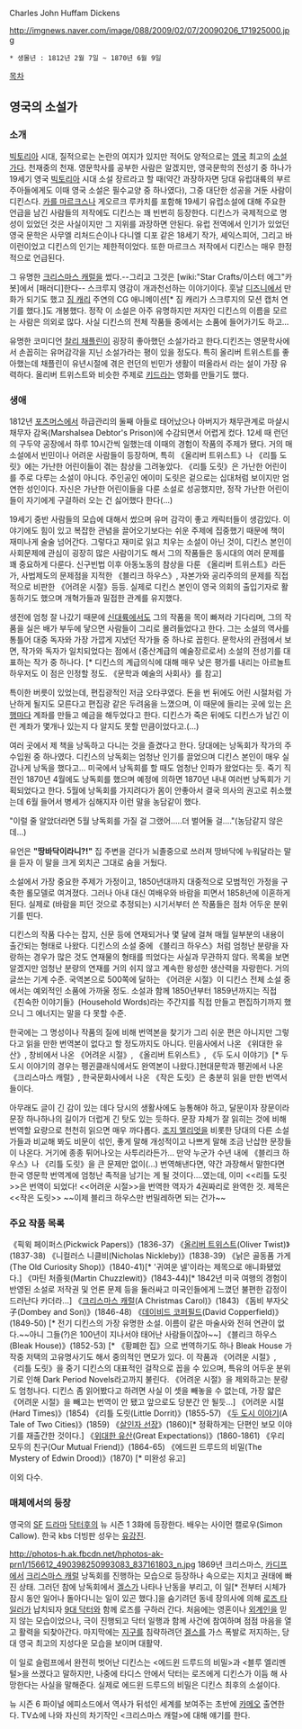 Charles John Huffam Dickens 

http://imgnews.naver.com/image/088/2009/02/07/20090206_171925000.jpg

 * 생몰년 : 1812년 2월 7일 ~ 1870년 6월 9일

[[목차]]
== 영국의 소설가 ==
=== 소개 ===
[[빅토리아]] 시대, 질적으로는 논란의 여지가 있지만 적어도 양적으로는 [[영국]] 최고의 [[소설가]]다. 천재중의 천재. 영문학사를 공부한 사람은 알겠지만, 영국문학의 전성기 중 하나가 19세기 영국 [[빅토리아]] 시대 소설 장르라고 할 때(약간 과장하자면 당대 유럽대륙의 부르주아들에게도 이때 영국 소설은 필수교양 중 하나였다), 그중 대단한 성공을 거둔 사람이 디킨스다. [[카를 마르크스]]나 게오르크 루카치를 포함해 19세기 유럽소설에 대해 주요한 언급을 남긴 사람들의 저작에도 디킨스는 꽤 빈번히 등장한다. 디킨스가 국제적으로 명성이 있었던 것은 사실이지만 그 지위를 과장하면 안된다. 유럽 전역에서 인기가 있었던 영국 문학은 사무엘 리처드슨이나 다니엘 디포 같은 18세기 작가, 셰익스피어, 그리고 바이런이었고 디킨스의 인기는 제한적이었다. 또한 마르크스 저작에서 디킨스는 매우 한정적으로 언급된다. 

그 유명한 [[크리스마스 캐럴]]을 썼다.--그리고 그것은 [wiki:"Star Crafts/이스터 에그"카봇]에서 [패러디]한다-- 스크루지 영감이 개과천선하는 이야기이다. 훗날 [[디즈니]]에서 만화가 되기도 했고 [[짐 캐리]] 주연의 CG 애니메이션[* 짐 캐리가 스크루지의 모션 캡처 연기를 했다.]도 개봉했다. 정작 이 소설은 아주 유명하지만 저자인 디킨스의 이름을 모르는 사람은 의외로 많다. 사실 디킨스의 전체 작품들 중에서는 소품에 들어가기도 하고...

유명한 코미디언 [[찰리 채플린]]이 굉장히 좋아했던 소설가라고 한다.디킨즈는 영문학사에서 손꼽히는 유머감각을 지닌 소설가라는 평이 있을 정도다. 특히 올리버 트위스트를 좋아했는데 채플린이 유년시절에 겪은 런던의 빈민가 생활이 떠올라서 라는 설이 가장 유력하다. 올리버 트위스트와 비슷한 주제로 [[키드]]라는 영화를 만들기도 했다.

=== 생애 ===
1812년 [[포츠머스]]에서 하급관리의 둘째 아들로 태어났으나 아버지가 채무관계로 마샬시 채무자 감옥(Marshalsea Debtor's Prison)에 수감되면서 어렵게 컸다. 12세 때 런던의 구두약 공장에서 하루 10시간씩 일했는데 이때의 경험이 작품의 주제가 됐다. 거의 매 소설에서 빈민이나 어려운 사람들이 등장하며, 특히 《올리버 트위스트》나 《리틀 도릿》에는 가난한 어린이들이 겪는 참상을 그려놓았다. 《리틀 도릿》은 가난한 어린이를 주로 다루는 소설이 아니다. 주인공인 에이미 도릿은 겉으로는 십대처럼 보이지만 엄연한 성인이다. 자신은 가난한 어린이들을 다룬 소설로 성공했지만, 정작 가난한 어린이들이 자기에게 구걸하러 오는 건 싫어했다 한다(...)

19세기 중반 사람들의 모습에 대해서 썼으며 유머 감각이 좋고 캐릭터들이 생감있다. 이야기에도 힘이 있고 복잡한 관념을 끌어오기보다는 쉬운 주제에 집중했기 때문에 책이 재미나게 술술 넘어간다. 그렇다고 재미로 읽고 치우는 소설이 아닌 것이, 디킨스 본인이 사회문제에 관심이 굉장히 많은 사람이기도 해서 그의 작품들은 동시대의 여러 문제를 꽤 중요하게 다룬다. 신구빈법 이후 아동노동의 참상을 다룬 《올리버 트위스트》라든가, 사법제도의 문제점을 지적한 《블리크 하우스》, 자본가와 공리주의의 문제를 직접적으로 비판한 《어려운 시절》등등. 실제로 디킨스 본인이 영국 의회의 출입기자로 활동하기도 했으며 개혁가들과 밀접한 관계를 유지했다. 

생전에 엄청 잘 나갔기 때문에 [[신대륙]]에서도 그의 작품을 목이 빠져라 기다리며, 그의 작품을 실은 배가 부두에 닿으면 사람들이 그리로 몰려들었다고 한다. 그는 소설의 역사를 통틀어 대중 독자와 가장 가깝게 지냈던 작가들 중 하나로 꼽힌다. 문학사의 관점에서 보면, 작가와 독자가 일치되었다는 점에서 (중산계급의 예술장르로서) 소설의 전성기를 대표하는 작가 중 하나다. [* 디킨스의 계급의식에 대해 매우 낮은 평가를 내리는 아르놀트 하우저도 이 점은 인정할 정도. 《문학과 예술의 사회사》를 참고]

특이한 버릇이 있었는데, 편집광적인 저금 오타쿠였다. 돈을 번 뒤에도 어린 시절처럼 가난하게 될지도 모른다고 편집광 같은 두려움을 느꼈으며, 이 때문에 들리는 곳에 있는 [[은행]]마다 계좌를 만들고 예금을 해두었다고 한다. 디킨스가 죽은 뒤에도 디킨스가 남긴 이런 계좌가 몇개나 있는지 다 알지도 못할 만큼이었다고.(…)

여러 곳에서 제 책을 낭독하고 다니는 것을 즐겼다고 한다. 당대에는 낭독회가 작가의 주 수입원 중 하나였다. 디킨스의 낭독회는 엄청난 인기를 끌었으며 디킨스 본인이 매우 실감나게 낭독을 했다고... 미국에서 낭독회를 할 때도 엄청난 인파가 왔었다는 듯. 죽기 직전인 1870년 4월에도 낭독회를 했으며 예정에 의하면 1870년 내내 여러번 낭독회가 기획되었다고 한다. 5월에 낭독회를 가지려다가 몸이 안좋아서 결국 의사의 권고로 취소했는데 6월 들어서 병세가 심해지자 이런 말을 농담같이 했다.

"이럴 줄 알았더라면 5월 낭독회를 가질 걸 그랬어.....더 벌어둘 걸...."(농담같지 않은데...)

유언은 '''"땅바닥이라니?!"'''  집 주변을 걷다가 뇌졸중으로 쓰러져 땅바닥에 누워달라는 말을 듣자 이 말을 크게 외치곤 그대로 숨을 거뒀다.

소설에서 가장 중요한 주제가 가정이고, 1850년대까지 대중적으로 모범적인 가정을 구축한 롤모델로 여겨졌다. 그러나 아내 대신 여배우와 바람을 피면서 1858년에 이혼하게 된다. 실제로 (바람을 피던 것으로 추정되는) 시기서부터 쓴 작품들은 점차 어두운 분위기를 띤다.

디킨스의 작품 다수는 잡지, 신문 등에 연재되거나 몇 달에 걸쳐 매월 일부분의 내용이 출간되는 형태로 나왔다. 디킨스의 소설 중에 《블리크 하우스》처럼 엄청난 분량을 자랑하는 경우가 많은 것도 연재물의 형태를 띄었다는 사실과 무관하지 않다. 목록을 보면 알겠지만 엄청난 분량의 연재를 거의 쉬지 않고 계속한 왕성한 생산력을 자랑한다. 거의 글쓰는 기계 수준. 국역본으로 500쪽에 달하는 《어려운 시절》이 디킨스 전체 소설 중에서는 예외적인 소품에 가까울 정도. 소설과 함께 1850년부터 1859년까지는 직접 《친숙한 이야기들》(Household Words)라는 주간지를 직접 만들고 편집하기까지 했으니 그 에너지는 말을 다 못할 수준.

한국에는 그 명성이나 작품의 질에 비해 번역본을 찾기가 그리 쉬운 편은 아니지만 그렇다고 읽을 만한 번역본이 없다고 할 정도까지도 아니다. 민음사에서 나온 《위대한 유산》, 창비에서 나온 《어려운 시절》, 《올리버 트위스트》, 《두 도시 이야기》[* 두 도시 이야기의 경우는 펭귄클래식에서도 완역본이 나왔다.]현대문학과 펭귄에서 나온 《크리스마스 캐럴》, 한국문화사에서 나온 《작은 도릿》은 충분히 읽을 만한 번역서들이다.

아무래도 글이 긴 감이 있는 데다 당시의 생활사에도 능통해야 하고, 달문이자 장문이라 문장 하나하나의 길이가 더럽게 긴 탓도 있는 듯하다. 문장 자체가 잘 읽히는 것에 비해 번역할 요량으로 천천히 읽으면 매우 까다롭다. [[조지 엘리엇]]을 비롯한 당대의 다른 소설가들과 비교해 봐도 비문이 섞인, 좋게 말해 개성적이고 나쁘게 말해 조금 난삽한 문장들이 나온다. 거기에 종종 튀어나오는 사투리라든가... 만약 누군가 수년 내에 《블리크 하우스》나 《리틀 도릿》을 큰 문제만 없이(...) 번역해낸다면, 약간 과장해서 말한다면 한국 영문학 번역계에 엄청난 족적을 남기는 게 될 것이다....였는데, 이미 <<리틀 도릿>>은 번역이 되었다! <<어려운 시절>>을 번역한 역자가 4권짜리로 완역한 것. 제목은 <<작은 도릿>> ~~이제 블리크 하우스만 번밀레하면 되는 건가~~ 

=== 주요 작품 목록 ===

《픽윅 페이퍼스(Pickwick Papers)》(1836-37)
《[[올리버 트위스트]](Oliver Twist)》(1837-38) 
《니컬러스 니클비(Nicholas Nickleby)》(1838-39)
《낡은 골동품 가게(The Old Curiosity Shop)》(1840-41)[* '귀여운 넬'이라는 제목으로 애니화됐었다.]
《마틴 처즐윗(Martin Chuzzlewit)》(1843-44)[* 1842년 미국 여행의 경험이 반영된 소설로 저작권 및 언론 문제 등을 둘러싸고 미국인들에게 느꼈던 불편한 감정이 드러난다 카더라...]
《[[크리스마스 캐럴]](A Christmas Carol)》(1843)
《돔비 부자父子(Dombey and Son)》(1846-48)
《[[데이비드 코퍼필드]](David Copperfield)》(1849-50) [* 전기 디킨스의 가장 유명한 소설. 이름이 같은 마술사와 전혀 연관이 없다.~~아니 그들(?)은 100년이 지나서야 태어난 사람들이잖아~~]
《블리크 하우스(Bleak House)》(1852-53) [* 《황폐한 집》으로 번역하기도 하나 Bleak House 가 작중 저택의 고유명사기도 해서 중의적인 면모가 있다. 이 작품과 《어려운 시절》, 《리틀 도릿》을 중기 디킨스의 대표적인 걸작으로 꼽을 수 있으며, 특유의 어두운 분위기로 인해 Dark Period Novels라고까지 불린다. 《어려운 시절》을 제외하고는 분량도 엄청나다. 디킨스 좀 읽어봤다고 하려면 사실 이 셋을 빼놓을 수 없는데, 가장 얇은 《어려운 시절》을 빼고는 번역이 안 됐고 앞으로도 당분간 안 될듯...]
《어려운 시절(Hard Times)》(1854)
《리틀 도릿(Little Dorrit)》(1855-57)
《[[두 도시 이야기]](A Tale of Two Cities)》(1859) 
《[[살인자 선장]]》(1860)[* 정확하게는 단편인 보모 이야기를 재출간한 것이다.]
《[[위대한 유산]](Great Expectations)》(1860-1861)
《우리 모두의 친구(Our Mutual Friend)》(1864-65)
《에드윈 드루드의 비밀(The Mystery of Edwin Drood)》(1870) [* 미완성 유고]

이외 다수.

=== 매체에서의 등장 ===
영국의 [[SF]] [[드라마]] [[닥터후]]의 뉴 시즌 1 3화에 등장한다. 배우는 사이먼 캘로우(Simon Callow). 한국 kbs 더빙판 성우는 [[유강진]].

http://photos-h.ak.fbcdn.net/hphotos-ak-prn1/156612_490398250993083_837161803_n.jpg
1869년 크리스마스, [[카디프]]에서 [[크리스마스 캐럴]] 낭독회를 진행하는 모습으로 등장하나 속으로는 지치고 권태에 빠진 상태. 그러던 참에 낭독회에서 [[겔스]]가 나타나 난동을 부리고, 이 일[* 전부터 시체가 잠시 동안 일어나 돌아다니는 일이 있곤 했다.]을 숨기려던 동네 장의사에 의해 [[로즈 타일러]]가 납치되자 [[9대 닥터]]와 함께 로즈를 구하러 간다. 처음에는 영혼이나 [[외계인]]을 믿지 않는 모습이었으나, 극이 진행되고 닥터 일행과 함께 사건에 참여하며 점점 마음을 열고 활력을 되찾아간다. 마지막에는 [[지구]]를 침략하려던 [[겔스]]를 가스 폭발로 저지하는, 당대 영국 최고의 지성다운 모습을 보이며 대활약.

이 일로 슬럼프에서 완전히 벗어난 디킨스는 <에드윈 드루드의 비밀>과 <블루 엘리멘털>을 쓰겠다고 말하지만, 나중에 타디스 안에서 닥터는 로즈에게 디킨스가 이듬 해 사망한다는 사실을 말해준다. 실제로 에드윈 드루드의 비밀은 디킨스 최후의 소설이다.

뉴 시즌 6 파이널 에피소드에서 역사가 뒤섞인 세계를 보여주는 초반에 [[카메오]] 출연한다. TV쇼에 나와 자신의 차기작인 <크리스마스 캐럴>에 대해 얘기를 한다.
